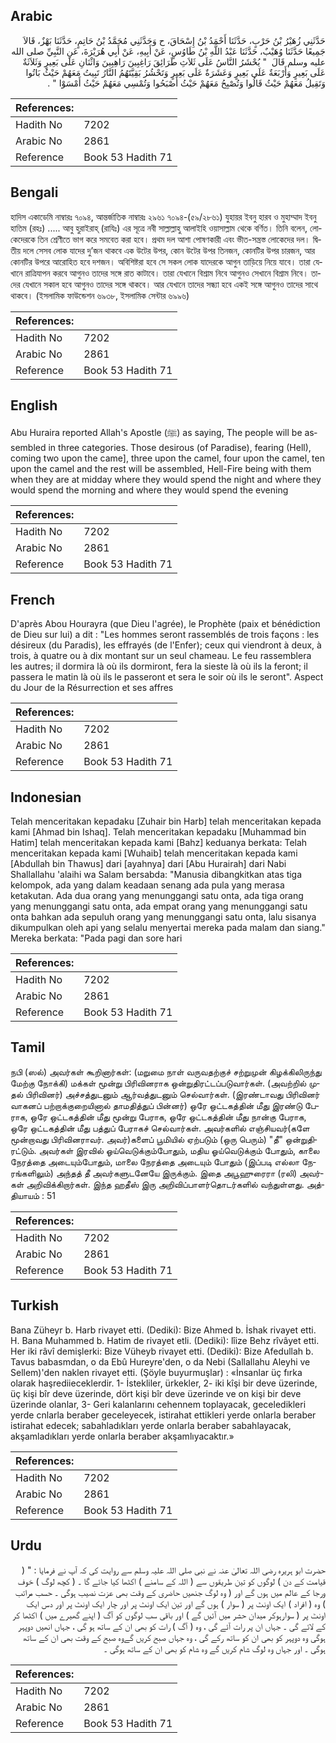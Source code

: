 ## Arabic


<div dir="rtl" lang="ar" style={{fontSize:'larger',backgroundColor:'#f8f9fa',padding:20}}>
حَدَّثَنِي زُهَيْرُ بْنُ حَرْبٍ، حَدَّثَنَا أَحْمَدُ بْنُ إِسْحَاقَ، ح وَحَدَّثَنِي مُحَمَّدُ بْنُ حَاتِمٍ، حَدَّثَنَا بَهْزٌ، قَالاَ جَمِيعًا حَدَّثَنَا وُهَيْبٌ، حَدَّثَنَا عَبْدُ اللَّهِ بْنُ طَاوُسٍ، عَنْ أَبِيهِ، عَنْ أَبِي هُرَيْرَةَ، عَنِ النَّبِيِّ صلى الله عليه وسلم قَالَ ‏ "‏ يُحْشَرُ النَّاسُ عَلَى ثَلاَثِ طَرَائِقَ رَاغِبِينَ رَاهِبِينَ وَاثْنَانِ عَلَى بَعِيرٍ وَثَلاَثَةٌ عَلَى بَعِيرٍ وَأَرْبَعَةٌ عَلَى بَعِيرٍ وَعَشَرَةٌ عَلَى بَعِيرٍ وَتَحْشُرُ بَقِيَّتَهُمُ النَّارُ تَبِيتُ مَعَهُمْ حَيْثُ بَاتُوا وَتَقِيلُ مَعَهُمْ حَيْثُ قَالُوا وَتُصْبِحُ مَعَهُمْ حَيْثُ أَصْبَحُوا وَتُمْسِي مَعَهُمْ حَيْثُ أَمْسَوْا ‏"‏ ‏.‏
</div>
<div style={{backgroundColor:'#f8f9fa',padding:20, marginBottom: 10}}><table> <thead> <tr> <th>References:</th> <th></th> </tr> </thead> <tbody><tr><td>Hadith No</td><td>7202</td></tr><tr><td>Arabic No</td><td>2861</td></tr><tr><td>Reference</td><td>Book 53 Hadith 71</td></tr></tbody></table></div>

## Bengali


<div dir="ltr" lang="bn" style={{fontSize:'larger',backgroundColor:'#f8f9fa',padding:20}}>
হাদিস একাডেমি নাম্বারঃ ৭০৯৪, আন্তর্জাতিক নাম্বারঃ ২৯৬১ ৭০৯৪-(৫৯/২৮৬১) যুহায়র ইবনু হারব ও মুহাম্মাদ ইবনু হাতিম (রহঃ) ..... আবু হুরাইরাহ্ (রাযিঃ) এর সূত্রে নবী সাল্লাল্লাহু আলাইহি ওয়াসাল্লাম থেকে বর্ণিত। তিনি বলেন, লোকেদেরকে তিন শ্রেণীতে ভাগ করে সমবেত করা হবে। প্রথম দল আশা পোষণকারী এবং ভীত-সন্ত্রস্ত লোকেদের দল। দ্বিতীয় দলে সেসব লোক যাদের দু’জন থাকবে এক উটের উপর, কোন উটের উপর তিনজন, কোনটির উপর চারজন, আর কোনটির উপরে আরোহিত হবে দশজন। অবিশিষ্টরা হবে সে সকল লোক যাদেরকে আগুন তাড়িয়ে নিয়ে যাবে। তারা যেখানে রাত্রিযাপন করবে আগুনও তাদের সঙ্গে রাত কাটাবে। তারা যেখানে বিশ্রাম নিবে আগুনও সেখানে বিশ্রাম নিবে। তাদের যেখানে সকাল হবে আগুনও তাদের সঙ্গে থাকবে। আর যেখানে তাদের সন্ধ্যা হবে একই সঙ্গে আগুনও তাদের সাথে থাকবে। (ইসলামিক ফাউন্ডেশন ৬৯৩৮, ইসলামিক সেন্টার ৬৯৯৬)
</div>
<div style={{backgroundColor:'#f8f9fa',padding:20, marginBottom: 10}}><table> <thead> <tr> <th>References:</th> <th></th> </tr> </thead> <tbody><tr><td>Hadith No</td><td>7202</td></tr><tr><td>Arabic No</td><td>2861</td></tr><tr><td>Reference</td><td>Book 53 Hadith 71</td></tr></tbody></table></div>

## English


<div dir="ltr" lang="en" style={{fontSize:'larger',backgroundColor:'#f8f9fa',padding:20}}>
Abu Huraira reported Allah's Apostle (ﷺ) as saying, The people will be assembled in three categories. Those desirous (of Paradise), fearing (Hell), coming two upon the came], three upon the camel, four upon the camel, ten upon the camel and the rest will be assembled, Hell-Fire being with them when they are at midday where they would spend the night and where they would spend the morning and where they would spend the evening
</div>
<div style={{backgroundColor:'#f8f9fa',padding:20, marginBottom: 10}}><table> <thead> <tr> <th>References:</th> <th></th> </tr> </thead> <tbody><tr><td>Hadith No</td><td>7202</td></tr><tr><td>Arabic No</td><td>2861</td></tr><tr><td>Reference</td><td>Book 53 Hadith 71</td></tr></tbody></table></div>

## French


<div dir="ltr" lang="fr" style={{fontSize:'larger',backgroundColor:'#f8f9fa',padding:20}}>
D'après Abou Hourayra (que Dieu l'agrée), le Prophète (paix et bénédiction de Dieu sur lui) a dit : "Les hommes seront rassemblés de trois façons : les désireux (du Paradis), les effrayés (de l'Enfer); ceux qui viendront à deux, à trois, à quatre ou à dix montant sur un seul chameau. Le feu rassemblera les autres; il dormira là où ils dormiront, fera la sieste là où ils la feront; il passera le matin là où ils le passeront et sera le soir où ils le seront". Aspect du Jour de la Résurrection et ses affres
</div>
<div style={{backgroundColor:'#f8f9fa',padding:20, marginBottom: 10}}><table> <thead> <tr> <th>References:</th> <th></th> </tr> </thead> <tbody><tr><td>Hadith No</td><td>7202</td></tr><tr><td>Arabic No</td><td>2861</td></tr><tr><td>Reference</td><td>Book 53 Hadith 71</td></tr></tbody></table></div>

## Indonesian


<div dir="ltr" lang="id" style={{fontSize:'larger',backgroundColor:'#f8f9fa',padding:20}}>
Telah menceritakan kepadaku [Zuhair bin Harb] telah menceritakan kepada kami [Ahmad bin Ishaq]. Telah menceritakan kepadaku [Muhammad bin Hatim] telah menceritakan kepada kami [Bahz] keduanya berkata: Telah menceritakan kepada kami [Wuhaib] telah menceritakan kepada kami [Abdullah bin Thawus] dari [ayahnya] dari [Abu Hurairah] dari Nabi Shallallahu 'alaihi wa Salam bersabda: "Manusia dibangkitkan atas tiga kelompok, ada yang dalam keadaan senang ada pula yang merasa ketakutan. Ada dua orang yang menunggangi satu onta, ada tiga orang yang menunggangi satu onta, ada empat orang yang menunggangi satu onta bahkan ada sepuluh orang yang menunggangi satu onta, lalu sisanya dikumpulkan oleh api yang selalu menyertai mereka pada malam dan siang." Mereka berkata: "Pada pagi dan sore hari
</div>
<div style={{backgroundColor:'#f8f9fa',padding:20, marginBottom: 10}}><table> <thead> <tr> <th>References:</th> <th></th> </tr> </thead> <tbody><tr><td>Hadith No</td><td>7202</td></tr><tr><td>Arabic No</td><td>2861</td></tr><tr><td>Reference</td><td>Book 53 Hadith 71</td></tr></tbody></table></div>

## Tamil


<div dir="ltr" lang="ta" style={{fontSize:'larger',backgroundColor:'#f8f9fa',padding:20}}>
நபி (ஸல்) அவர்கள் கூறினார்கள்: (மறுமை நாள் வருவதற்குச் சற்றுமுன் கிழக்கிலிருந்து மேற்கு நோக்கி) மக்கள் மூன்று பிரிவினராக ஒன்றுதிரட்டப்படுவார்கள். (அவற்றில் முதல் பிரிவினர்) அச்சத்துடனும் ஆர்வத்துடனும் செல்வார்கள். (இரண்டாவது பிரிவினர் வாகனப் பற்றாக்குறையினால் தாமதித்துப் பின்னர்) ஒரே ஒட்டகத்தின் மீது இரண்டு பேராக, ஒரே ஒட்டகத்தின் மீது மூன்று பேராக, ஒரே ஒட்டகத்தின் மீது நான்கு பேராக, ஒரே ஒட்டகத்தின் மீது பத்துப் பேராகச் செல்வார்கள். அவர்களில் எஞ்சியவர்(களே மூன்றாவது பிரிவினராவர். அவர்)களைப் பூமியில் ஏற்படும் (ஒரு பெரும்) "தீ" ஒன்றுதிரட்டும். அவர்கள் இரவில் ஓய்வெடுக்கும்போதும், மதிய ஓய்வெடுக்கும் போதும், காலை நேரத்தை அடையும்போதும், மாலை நேரத்தை அடையும் போதும் (இப்படி எல்லா நேரங்களிலும்) அந்தத் தீ அவர்களுடனேயே இருக்கும். இதை அபூஹுரைரா (ரலி) அவர்கள் அறிவிக்கிறார்கள். இந்த ஹதீஸ் இரு அறிவிப்பாளர்தொடர்களில் வந்துள்ளது. அத்தியாயம் : 51
</div>
<div style={{backgroundColor:'#f8f9fa',padding:20, marginBottom: 10}}><table> <thead> <tr> <th>References:</th> <th></th> </tr> </thead> <tbody><tr><td>Hadith No</td><td>7202</td></tr><tr><td>Arabic No</td><td>2861</td></tr><tr><td>Reference</td><td>Book 53 Hadith 71</td></tr></tbody></table></div>

## Turkish


<div dir="ltr" lang="tr" style={{fontSize:'larger',backgroundColor:'#f8f9fa',padding:20}}>
Bana Züheyr b. Harb rivayet etti. (Dediki): Bize Ahmed b. İshak rivayet etti. H. Bana Muhammed b. Hatim de rivayet etli. (Dediki): lîize Behz rîvâyet etti. Her iki râvî demişlerki: Bize Vüheyb rivayet etti. (Dediki): Bize Afedullah b. Tavus babasmdan, o da Ebû Hureyre'den, o da Nebi (Sallallahu Aleyhi ve Sellem)'den naklen rivayet etti. (Şöyle buyurmuşlar) : «İnsanlar üç fırka olarak haşrediieceklerdir. 1- İstekliler, ürkekler, 2- iki kîşi bir deve üzerinde, üç kişi bîr deve üzerinde, dört kişi bîr deve üzerinde ve on kişi bir deve üzerinde olanlar, 3- Geri kalanlarını cehennem toplayacak, geceledikleri yerde cnlarla beraber geceleyecek, istirahat ettikleri yerde onlarla beraber istirahat edecek; sabahladıkları yerde onlarla beraber sabahlayacak, akşamladıkları yerde onlarla beraber akşamlıyacaktır.»
</div>
<div style={{backgroundColor:'#f8f9fa',padding:20, marginBottom: 10}}><table> <thead> <tr> <th>References:</th> <th></th> </tr> </thead> <tbody><tr><td>Hadith No</td><td>7202</td></tr><tr><td>Arabic No</td><td>2861</td></tr><tr><td>Reference</td><td>Book 53 Hadith 71</td></tr></tbody></table></div>

## Urdu


<div dir="rtl" lang="ur" style={{fontSize:'larger',backgroundColor:'#f8f9fa',padding:20}}>
حضرت ابو ہریرہ رضی اللہ تعالیٰ عنہ نے نبی صلی اللہ علیہ وسلم سے روایت کی کہ آپ نے فرمایا : " ( قیامت کے دن ) لوگوں کو تین طریقوں سے ( اللہ کے سامنے ) اکٹھا کیا جائے گا ۔ ( کچھ لوگ ) خوف ورجا کے عالم میں ہوں گے اور ( وہ لوگ جنھیں حاضری کے وقت بھی عزت نصیب ہوگی ۔ حسب مراتب ) وہ ( افراد ) ایک اونٹ پر ( سوار ) ہوں گے اور تین ایک اونٹ پر اور چار ایک اونٹ پر اور دس ایک اونٹ پر ( سوارہوکر میدان حشر میں آئیں گے ) اور باقی سب لوگوں کو آگ ( اپنے گھیرے میں ) اکٹھا کر کے لائے گی ۔ جہاں ان پر رات آئے گی ، وہ ( آگ ) رات کو بھی ان کے ساتھ ہو گی ، جہاں انھیں دوپہر ہوگی وہ دوپہر کو بھی ان کو ساتھ رکے گی ، وہ جہاں صبح کریں گےوہ صبح کے وقت بھی ان کے ساتھ ہوگی ۔ اور جہاں وہ لوگ شام کریں گے وہ شام کو بھی ان کے ساتھ ہوگی ۔
</div>
<div style={{backgroundColor:'#f8f9fa',padding:20, marginBottom: 10}}><table> <thead> <tr> <th>References:</th> <th></th> </tr> </thead> <tbody><tr><td>Hadith No</td><td>7202</td></tr><tr><td>Arabic No</td><td>2861</td></tr><tr><td>Reference</td><td>Book 53 Hadith 71</td></tr></tbody></table></div>